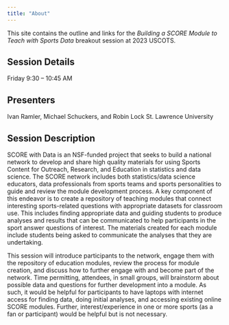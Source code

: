 ```yaml
---
title: "About"
---
```


This site contains the outline and links for the _Building a SCORE Module to Teach with Sports Data_ breakout session at 2023 USCOTS.

## Session Details

Friday 9:30 – 10:45 AM

## Presenters

Ivan Ramler, Michael Schuckers, and Robin Lock
St. Lawrence University

## Session Description

SCORE with Data is an NSF-funded project that seeks to build a national network to develop and share high quality materials for using Sports Content for Outreach, Research, and Education in statistics and data science. The SCORE network includes both statistics/data science educators, data professionals from sports teams and sports personalities to guide and review the module development process. A key component of this endeavor is to create a repository of teaching modules that connect interesting sports-related questions with appropriate datasets for classroom use. This includes finding appropriate data and guiding students to produce analyses and results that can be communicated to help participants in the sport answer questions of interest. The materials created for each module include students being asked to communicate the analyses that they are undertaking.

This session will introduce participants to the network, engage them with the repository of education modules, review the process for module creation, and discuss how to further engage with and become part of the network. Time permitting, attendees, in small groups, will brainstorm about possible data and questions for further development into a module. As such, it would be helpful for participants to have laptops with internet access for finding data, doing initial analyses, and accessing existing online SCORE modules. Further, interest/experience in one or more sports (as a fan or participant) would be helpful but is not necessary.
